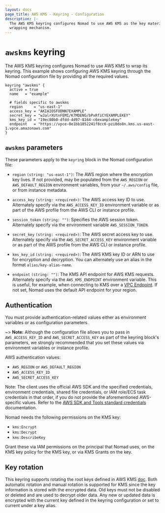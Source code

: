 ```yaml
---
layout: docs
page_title: AWS KMS - Keyring - Configuration
description: |-
  The AWS KMS keyring configures Nomad to use AWS KMS as the key material
  wrapping mechanism.
---
```


# `awskms` keyring

The AWS KMS keyring configures Nomad to use AWS KMS to wrap its keyring. This
example shows configuring AWS KMS keyring through the Nomad configuration file
by providing all the required values.

```hcl
keyring "awskms" {
  active = true
  name   = "example"

  # fields specific to awskms
  region     = "us-east-1"
  access_key = "AKIAIOSFODNN7EXAMPLE"
  secret_key = "wJalrXUtnFEMI/K7MDENG/bPxRfiCYEXAMPLEKEY"
  kms_key_id = "19ec80b0-dfdd-4d97-8164-c6examplekey"
  endpoint   = "https://vpce-0e1bb1852241f8cc6-pzi0do8n.kms.us-east-1.vpce.amazonaws.com"
}
```

## `awskms` parameters

These parameters apply to the `keyring` block in the Nomad configuration file:

- `region` `(string: "us-east-1")`: The AWS region where the encryption key
  lives. If not provided, may be populated from the `AWS_REGION` or
  `AWS_DEFAULT_REGION` environment variables, from your `~/.aws/config` file, or
  from instance metadata.

- `access_key` `(string: <required>)`: The AWS access key ID to use. Alternately
  specify via the `AWS_ACCESS_KEY_ID` environment variable or as part of the AWS
  profile from the AWS CLI or instance profile.

- `session_token` `(string: "")`: Specifies the AWS session token. Alternately
  specify via the environment variable `AWS_SESSION_TOKEN`.

- `secret_key` `(string: <required>)`: The AWS secret access key to
  use. Alternately specify via the `AWS_SECRET_ACCESS_KEY` environment variable
  or as part of the AWS profile from the AWS CLI or instance profile.

- `kms_key_id` `(string: <required>)`: The AWS KMS key ID or ARN to use for
  encryption and decryption. You can alternately use an alias in the format
  `alias/key-alias-name`.

- `endpoint` `(string: "")`: The KMS API endpoint for AWS KMS
  requests. Alternately specify via the `AWS_KMS_ENDPOINT` environment
  variable. This is useful, for example, when connecting to KMS over a [VPC
  Endpoint][]. If not set, Nomad uses the default API endpoint for your region.

## Authentication

You must provide authentication-related values either as environment variables
or as configuration parameters.

~> **Note:** Although the configuration file allows you to pass in
`AWS_ACCESS_KEY_ID` and `AWS_SECRET_ACCESS_KEY` as part of the keyring block's
parameters, we strongly recommended that you set these values via environment
variables or instance profile.

AWS authentication values:

- `AWS_REGION` or `AWS_DEFAULT_REGION`
- `AWS_ACCESS_KEY_ID`
- `AWS_SECRET_ACCESS_KEY`

Note: The client uses the official AWS SDK and the specified credentials,
environment credentials, shared file credentials, or IAM role/ECS task
credentials in that order, if you do not provide the aforementioned AWS-specific
values. Refer to the [AWS SDK and Tools standard credentials][aws-std-creds]
documentation.

Nomad needs the following permissions on the KMS key:

- `kms:Encrypt`
- `kms:Decrypt`
- `kms:DescribeKey`

Grant these via IAM permissions on the principal that Nomad uses, on the KMS key
policy for the KMS key, or via KMS Grants on the key.

## Key rotation

This keyring supports rotating the root keys defined in AWS KMS
[doc][rotate_docs]. Both automatic rotation and manual rotation is supported for
KMS since the key information is stored with the encrypted data. Old keys must
not be disabled or deleted and are used to decrypt older data. Any new or
updated data is encrypted with the current key defined in the keyring
configuration or set to current under a key alias.

[VPC Endpoint]: https://docs.aws.amazon.com/kms/latest/developerguide/kms-vpc-endpoint.html
[rotate_docs]: https://docs.aws.amazon.com/kms/latest/developerguide/rotate-keys.html
[aws-std-creds]: https://docs.aws.amazon.com/sdkref/latest/guide/standardized-credentials.html
